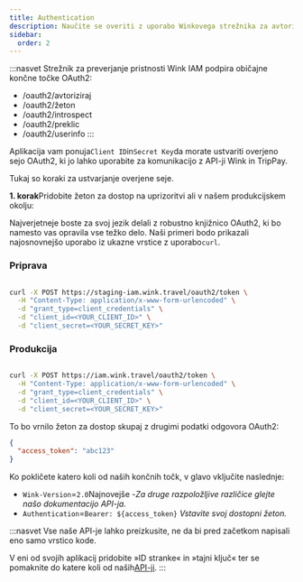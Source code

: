 ```yaml
---
title: Authentication
description: Naučite se overiti z uporabo Winkovega strežnika za avtorizacijo OAuth2.
sidebar:
  order: 2
---
```

:::nasvet
Strežnik za preverjanje pristnosti Wink IAM podpira običajne končne točke OAuth2:

* /oauth2/avtoriziraj
* /oauth2/žeton
* /oauth2/introspect
* /oauth2/preklic
* /oauth2/userinfo
  :::

Aplikacija vam ponuja`Client ID`in`Secret Key`da morate ustvariti overjeno sejo OAuth2, ki jo lahko uporabite za komunikacijo z API-ji Wink in TripPay.

Tukaj so koraki za ustvarjanje overjene seje.

**1. korak**Pridobite žeton za dostop na uprizoritvi ali v našem produkcijskem okolju:

Najverjetneje boste za svoj jezik delali z robustno knjižnico OAuth2, ki bo namesto vas opravila vse težko delo.
Naši primeri bodo prikazali najosnovnejšo uporabo iz ukazne vrstice z uporabo`curl`.

### Priprava

```bash

curl -X POST https://staging-iam.wink.travel/oauth2/token \
  -H "Content-Type: application/x-www-form-urlencoded" \
  -d "grant_type=client_credentials" \
  -d "client_id=<YOUR_CLIENT_ID>" \
  -d "client_secret=<YOUR_SECRET_KEY>"

```

### Produkcija

```bash

curl -X POST https://iam.wink.travel/oauth2/token \
  -H "Content-Type: application/x-www-form-urlencoded" \
  -d "grant_type=client_credentials" \
  -d "client_id=<YOUR_CLIENT_ID>" \
  -d "client_secret=<YOUR_SECRET_KEY>"

```

To bo vrnilo žeton za dostop skupaj z drugimi podatki odgovora OAuth2:

```json
{
  "access_token": "abc123"
}
```

Ko pokličete katero koli od naših končnih točk, v glavo vključite naslednje:

* `Wink-Version`=`2.0`Najnovejše -*Za druge razpoložljive različice glejte našo dokumentacijo API-ja.*
* `Authentication`=`Bearer: ${access_token}` *Vstavite svoj dostopni žeton.*

:::nasvet
Vse naše API-je lahko preizkusite, ne da bi pred začetkom napisali eno samo vrstico kode.

V eni od svojih aplikacij pridobite »ID stranke« in »tajni ključ« ter se pomaknite do katere koli od naših[API-ji](/developers/apis).
:::

